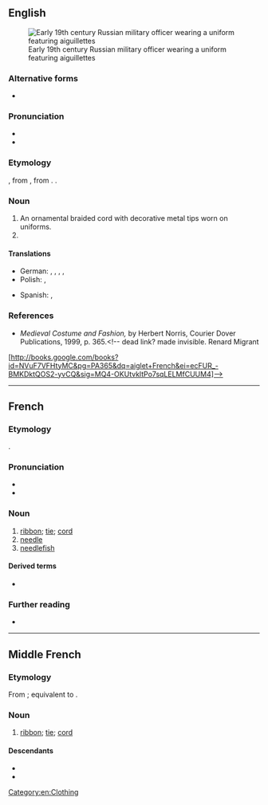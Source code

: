 ==English==
[[Image:Митуар_-_портрет_И._Г._Бибикова_в_мундире_гвардейского_адъютанта_(1825).jpg|thumb|right|Early 19th century Russian military officer wearing a uniform featuring aiguillettes]]

===Alternative forms===
* {{alter|en|aglet|aiglet}}

===Pronunciation===
* {{IPA|en|/ˌeɪɡwɪˈlɛt/}}
* {{audio|en|LL-Q1860 (eng)-Vealhurl-aiguillette.wav|Audio (Southern England)}}

===Etymology===
{{bor+|en|fr|aiguillette}}, from {{der|en|frm|aiguillette}}, from {{der|en|fro|aguillete}}. {{doublet|en|aglet}}.

===Noun===
{{en-noun}}

# An ornamental braided cord with decorative metal tips worn on uniforms.
# {{alt form|en|aiglet||metal tip on a ribbon or cord that facilitated lacing two parts of a garment together}}

====Translations====
{{trans-top|ornamental braided cord}}
* German: {{t|de|Achselschnur|f}}, {{t+|de|Fangschnur|f}}, {{t|de|Schulterschnur|f}}, {{t|de|Feldachselstück|n}}, {{t|de|Achselband|n}}
* Polish: {{t+|pl|akselbant|m}}, {{t|pl|sznur galowy|m}}
{{trans-mid}}
* Spanish: {{t+|es|cordón|m}}, {{t|es|cordón militar|m}}
{{trans-bottom}}

===References===
* ''Medieval Costume and Fashion,'' by Herbert Norris, Courier Dover Publications, 1999, p. 365.<!-- dead link? made invisible. Renard Migrant
[http://books.google.com/books?id=NVuF7VFHtyMC&pg=PA365&dq=aiglet+French&ei=ecFUR_-BMKDktQOS2-yvCQ&sig=MQ4-OKUtvkltPo7sqLELMfCUUM4]-->

[[Category:en:Clothing]]

----

==French==

===Etymology===
{{af|fr|aiguille|-ette}}.

===Pronunciation===
* {{fr-IPA|[gu:gü]}}
* {{audio|fr|LL-Q150 (fra)-Kiminou1-aiguillette.wav|Audio}}

===Noun===
{{fr-noun|f}}

# [[ribbon]]; [[tie]]; [[cord]]
# [[needle]]
# [[needlefish]]

====Derived terms====
* {{l|fr|aiguillette baronne}}

===Further reading===
* {{R:TLFi}}

----

==Middle French==

===Etymology===
From {{inh|frm|fro|aguillete}}; equivalent to {{suffix|frm|aiguille|ette}}.

===Noun===
{{frm-noun|f}}

# [[ribbon]]; [[tie]]; [[cord]]

====Descendants====
* {{desc|fr|aiguillette}}
* {{desc|en|aiglet}}